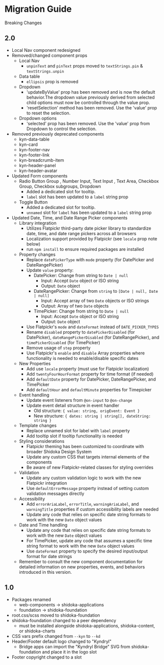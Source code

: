 
<Meta title="Migration Guide" />

# Migration Guide

Breaking Changes

## 2.0

- Local Nav component redesigned
- Removed/changed component props
  - Local Nav
    - `unpinText` and `pinText` props moved to `textStrings.pin` & `textStrings.unpin`
  - Data table
    - `ellipsis` prop is removed
  - Dropdown
    - 'updateByValue' prop has been removed and is now the default behavior.The dropdown value previously derived from selected child options must now be controlled through the value prop.
    - 'resetSelection' method has been removed. Use the 'value' prop to reset the selection.
  - Dropdown options
    - 'selected' prop has been removed. Use the 'value' prop from Dropdown to control the selection.
- Removed previously deprecated components
  - kyn-data-table
  - kyn-card
  - kyn-footer-nav
  - kyn-footer-link
  - kyn-breadcrumb-item
  - kyn-header-panel
  - kyn-header-avatar
- Updated Form components
  - Radio Button Group , Number Input, Text Input , Text Area, Checkbox Group, Checkbox subgroups, Dropdown
    - Added a dedicated slot for tooltip.
    - `label` slot has been updated to a `label` string prop
  - Toggle Button
    - Added a dedicated slot for tooltip.
    - `unnamed` slot for `label` has been updated to a `label` string prop
- Updated Date, Time, and Date Range Picker components
  - Library integration
    - Utilizes Flatpickr third-party date picker library to standardize date, time, and date range pickers across all browsers
    - Localization support provided by Flatpickr (see `locale` prop note below)
    - run `npm install` to ensure required packages are installed
  - Property changes
    - Replace `datePickerType` with `mode` property (for DatePicker and DateRangePicker)
    - Update `value` property:
      - DatePicker: Change from string to `Date | null`
        - Input: Accept `Date` object or ISO string
        - Output: `Date` object
      - DateRangePicker: Change from `string` to `[Date | null, Date | null]`
        - Input: Accept array of two `Date` objects or ISO strings
        - Output: Array of two `Date` objects
      - TimePicker: Change from string to `Date | null`
        - Input: Accept `Date` object or ISO string
        - Output: `Date` object
    - Use Flatpickr's `mode` and `dateFormat` instead of `DATE_PICKER_TYPES`
    - Rename `disabled` property to `datePickerDisabled` (for DatePicker), `dateRangePickerDisabled` (for DateRangePicker), and `timePickerDisabled` (for TimePicker)
    - Remove usage of `step` property
    - Use Flatpickr's `enable` and `disable` Array properties where functionality is needed to enable/disable specific dates
  - New Properties
    - Add use `locale` property (must use for Flatpickr localization)
    - Add `twentyFourHourFormat` property for time format (if needed)
    - Add `defaultDate` property for DatePicker, DateRangePicker, and TimePicker
    - Add `defaultHour` and `defaultMinute` properties for Timepicker
  - Event handling
    - Update event listeners from `@on-input` to `@on-change`
    - Update event detail structure in event handler
      - Old structure: `{ value: string, origEvent: Event }`
      - New structure: `{ dates: string | string[], dateString: string }`
  - Template changes
    - Replace unnamed slot for label with `label` property
    - Add tooltip slot if tooltip functionality is needed
  - Styling considerations
    - Flatpickr theming has been customized to coordinate with broader Shidoka Design System
    - Update any custom CSS that targets internal elements of the components
    - Be aware of new Flatpickr-related classes for styling overrides
  - Validation
    - Update any custom validation logic to work with the new Flatpickr integration
    - Use `defaultErrorMessage` property instead of setting custom validation messages directly
  - Accessibility
    - Add `errorAriaLabel`, `errorTitle`, `warningAriaLabel`, and `warningTitle` properties if custom accessibility labels are needed
    - Update any code that relies on specific date string formats to work with the new `Date` object values
  - Date and Time handling
    - Update any code that relies on specific date string formats to work with the new `Date` object values
    - For TimePicker, update any code that assumes a specific time string format to work with the new `Date` object values
    - Use `dateFormat` property to specify the desired input/output format for date strings
  - Remember to consult the new component documentation for detailed information on new properties, events, and behaviors introduced in this version.

## 1.0

- Packages renamed
  - web-components -> shidoka-applications
  - foundation -> shidoka-foundation
- root.css/scss moved to shidoka-foundation
- shidoka-foundation changed to a peer dependency
  - must be installed alongside shidoka-applications, shidoka-content, or shidoka-charts
- CSS vars prefix changed from `--kyn` to `--kd`
- Header/Footer default logo changed to "Kyndryl"
  - Bridge apps can import the "Kyndryl Bridge" SVG from shidoka-foundation and place it in the logo slot
- Footer copyright changed to a slot
